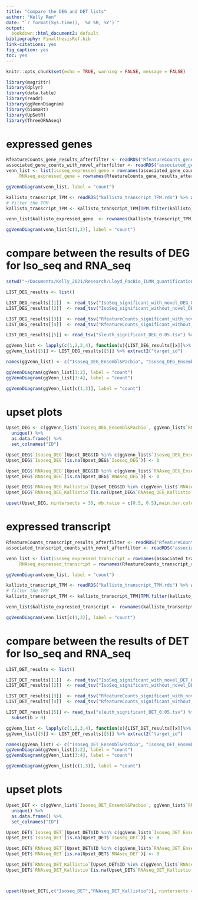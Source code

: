 ```yaml
---
title: "Compare the DEG and DET lists"
author: "Kelly Ren"
date: "`r format(Sys.time(), '%d %B, %Y')`"
output:
  bookdown::html_document2: default
bibliography: FinalthesisRef.bib
link-citations: yes
fig_caption: yes
toc: yes
---
```


```r
knitr::opts_chunk$set(echo = TRUE, warning = FALSE, message = FALSE)
```

```r
library(magrittr)
library(dplyr)
library(data.table)
library(readr)
library(ggVennDiagram)
library(biomaRt)
library(UpSetR)
library(ThreeDRNAseq)
```

# expressed genes

```r
RfeatureCounts_gene_results_afterfilter <- readRDS("RfeatureCounts_gene_results_afterfilter.rds")
associated_gene_counts_with_novel_afterfilter <- readRDS("associated_gene_counts_with_novel_afterfilter.rds")
venn_list <- list(isoseq_expressed_gene = rownames(associated_gene_counts_with_novel_afterfilter),
     RNAseq_expressed_gene = rownames(RfeatureCounts_gene_results_afterfilter$counts))

ggVennDiagram(venn_list, label = "count")
```

```r
kallisto_transcript_TPM <- readRDS("kallisto_transcript_TPM.rds") %>% as.data.frame()
# filter the TPM
kallisto_transcript_TPM <- kallisto_transcript_TPM[TPM.filter(kallisto_transcript_TPM,sample.n = 3, tpm.cut = 1),]

venn_list$kallisto_expressed_gene  <- rownames(kallisto_transcript_TPM) %>% gsub("\\.[^\\.]+$","",.) %>% unique()

ggVennDiagram(venn_list[c(1,3)], label = "count")
```

# compare between the results of DEG for Iso_seq and RNA_seq
```r
setwd("~/Documents/Kelly_2021/Research/Lloyd_PacBio_ILMN_quantification/Lloyd_RNAseq_cattle_R")

LIST_DEG_results <- list()

LIST_DEG_results[[1]]  <- read_tsv("IsoSeq_significant_with_novel_DEG_0.05.tsv") %>% subset(regulation %in% "down")
LIST_DEG_results[[2]]  <- read_tsv("IsoSeq_significant_without_novel_DEG_0.05.tsv") %>% subset(regulation %in% "down")

LIST_DEG_results[[3]]  <- read_tsv("RfeatureCounts_significant_with_novel_DEG_0.05.tsv") %>% subset(regulation %in% "down")
LIST_DEG_results[[4]]  <- read_tsv("RfeatureCounts_significant_without_novel_DEG_0.05.tsv") %>% subset(regulation %in% "down")

LIST_DEG_results[[5]] <- read_tsv("sleuth_significant_DEG_0.05.tsv") %>% subset(regulation %in% "FALSE")
```


```r
ggVenn_list <- lapply(c(1,2,3,4), function(x){LIST_DEG_results[[x]]%>% extract2("gene_id")})
ggVenn_list[[5]] <- LIST_DEG_results[[5]] %>% extract2("target_id")

names(ggVenn_list) <- c("Isoseq_DEG_Ensembl&Pacbio", "Isoseq_DEG_Ensembl", "RNAseq_DEG_Ensembl&Pacbio", "RNAseq_DEG_Ensembl", "RNAseq_DEG_Ensembl&Pacbio_Kallistio")

ggVennDiagram(ggVenn_list[1:2], label = "count")
ggVennDiagram(ggVenn_list[3:4], label = "count")
```

```r
ggVennDiagram(ggVenn_list[c(1,3)], label = "count")
```
# upset plots
```r
Upset_DEG <- c(ggVenn_list$`Isoseq_DEG_Ensembl&Pacbio`, ggVenn_list$`RNAseq_DEG_Ensembl&Pacbio`, ggVenn_list$`RNAseq_DEG_Ensembl&Pacbio_Kallistio`) %>% 
  unique() %>% 
  as.data.frame() %>%
  set_colnames("ID")

Upset_DEG$`Isoseq_DEG`[Upset_DEG$ID %in% c(ggVenn_list$`Isoseq_DEG_Ensembl&Pacbio`)] <- 1
Upset_DEG$`Isoseq_DEG`[is.na(Upset_DEG$`Isoseq_DEG`)] <- 0

Upset_DEG$`RNAseq_DEG`[Upset_DEG$ID %in% c(ggVenn_list$`RNAseq_DEG_Ensembl&Pacbio`)] <- 1
Upset_DEG$`RNAseq_DEG`[is.na(Upset_DEG$`RNAseq_DEG`)] <- 0

Upset_DEG$`RNAseq_DEG_Kallistio`[Upset_DEG$ID %in% c(ggVenn_list$`RNAseq_DEG_Ensembl&Pacbio_Kallistio`)] <- 1
Upset_DEG$`RNAseq_DEG_Kallistio`[is.na(Upset_DEG$`RNAseq_DEG_Kallistio`)] <- 0

upset(Upset_DEG, nintersects = 30, mb.ratio = c(0.5, 0.5),main.bar.color = "blue", keep.order = T)

```

# expressed transcript

```r
RfeatureCounts_transcript_results_afterfilter <- readRDS("RfeatureCounts_transcript_results_afterfilter.rds")
associated_transcript_counts_with_novel_afterfilter <- readRDS("associated_isoform_counts_with_novel_afterfilter.rds")

venn_list <- list(isoseq_expressed_transcript = rownames(associated_transcript_counts_with_novel_afterfilter),
     RNAseq_expressed_transcript = rownames(RfeatureCounts_transcript_results_afterfilter))

ggVennDiagram(venn_list, label = "count")
```

```r
kallisto_transcript_TPM <- readRDS("kallisto_transcript_TPM.rds") %>% as.data.frame()
# filter the TPM
kallisto_transcript_TPM <- kallisto_transcript_TPM[TPM.filter(kallisto_transcript_TPM,sample.n = 3, tpm.cut = 1),]

venn_list$kallisto_expressed_transcript <- rownames(kallisto_transcript_TPM)

ggVennDiagram(venn_list[c(1,3)], label = "count")
```

# compare between the results of DET for Iso_seq and RNA_seq
```r
LIST_DET_results <- list()

LIST_DET_results[[1]]  <- read_tsv("IsoSeq_significant_with_novel_DET_0.05.tsv") %>% subset(regulation %in% "up")
LIST_DET_results[[2]]  <- read_tsv("IsoSeq_significant_without_novel_DET_0.05.tsv") %>% subset(regulation %in% "up")

LIST_DET_results[[3]]  <- read_tsv("RfeatureCounts_significant_with_novel_DET_0.05.tsv") %>% subset(regulation %in% "up")
LIST_DET_results[[4]]  <- read_tsv("RfeatureCounts_significant_without_novel_DET_0.05.tsv") %>% subset(regulation %in% "up")

LIST_DET_results[[5]] <- read_tsv("sleuth_significant_DET_0.05.tsv") %>% 
  subset(b > 0)

```

```r
ggVenn_list <- lapply(c(1,2,3,4), function(x){LIST_DET_results[[x]]%>% extract2("transcript_id")})
ggVenn_list[[5]] <- LIST_DET_results[[5]] %>% extract2("target_id")

names(ggVenn_list) <- c("Isoseq_DET_Ensembl&Pacbio", "Isoseq_DET_Ensembl", "RNAseq_DET_Ensembl&Pacbio", "RNAseq_DET_Ensembl","RNAseq_DET_Ensembl&Pacbio_Kallistio")
ggVennDiagram(ggVenn_list[1:2], label = "count")
ggVennDiagram(ggVenn_list[3:4], label = "count")
```

```r
ggVennDiagram(ggVenn_list[c(1,3)], label = "count")
```

# upset plots
```r
Upset_DET <- c(ggVenn_list$`Isoseq_DET_Ensembl&Pacbio`, ggVenn_list$`RNAseq_DET_Ensembl&Pacbio`, ggVenn_list$`RNAseq_DET_Ensembl&Pacbio_Kallistio`) %>% 
  unique() %>% 
  as.data.frame() %>%
  set_colnames("ID")

Upset_DET$`Isoseq_DET`[Upset_DET$ID %in% c(ggVenn_list$`Isoseq_DET_Ensembl&Pacbio`)] <- 1
Upset_DET$`Isoseq_DET`[is.na(Upset_DET$`Isoseq_DET`)] <- 0

Upset_DET$`RNAseq_DET`[Upset_DET$ID %in% c(ggVenn_list$`RNAseq_DET_Ensembl&Pacbio`)] <- 1
Upset_DET$`RNAseq_DET`[is.na(Upset_DET$`RNAseq_DET`)] <- 0

Upset_DET$`RNAseq_DET_Kallistio`[Upset_DET$ID %in% c(ggVenn_list$`RNAseq_DET_Ensembl&Pacbio_Kallistio`)] <- 1
Upset_DET$`RNAseq_DET_Kallistio`[is.na(Upset_DET$`RNAseq_DET_Kallistio`)] <- 0



upset(Upset_DET[,c("Isoseq_DET","RNAseq_DET_Kallistio")], nintersects = 30, mb.ratio = c(0.5, 0.5),main.bar.color = "blue")

```


